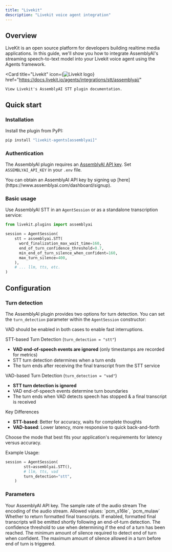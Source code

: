 ```yaml
---
title: "Livekit"
description: "Livekit voice agent integration"
---
```

## Overview

LiveKit is an open source platform for developers building realtime media applications. In this guide, we'll show you how to integrate AssemblyAI's streaming speech-to-text model into your Livekit voice agent using the Agents framework.

<Card 
    title="Livekit" 
    icon={<img src="https://assemblyaiassets.com/images/Livekit.svg" alt="Livekit logo"/>} 
    href="https://docs.livekit.io/agents/integrations/stt/assemblyai/"
>
    View Livekit's AssemblyAI STT plugin documentation.
</Card>

## Quick start

### Installation

Install the plugin from PyPI:

```bash
pip install "livekit-agents[assemblyai]"
```

### Authentication

The AssemblyAI plugin requires an [AssemblyAI API key](https://www.assemblyai.com/docs/api-reference/overview#authorization). Set `ASSEMBLYAI_API_KEY` in your `.env` file.

<Tip>
  You can obtain an AssemblyAI API key by signing up
  [here](https://www.assemblyai.com/dashboard/signup).
</Tip>

### Basic usage

Use AssemblyAI STT in an `AgentSession` or as a standalone transcription service:

```python
from livekit.plugins import assemblyai

session = AgentSession(
    stt = assemblyai.STT(
      word_finalization_max_wait_time=160,
      end_of_turn_confidence_threshold=0.7,
      min_end_of_turn_silence_when_confident=160,
      max_turn_silence=400,
    ),
    # ... llm, tts, etc.
)
```

## Configuration

### Turn detection

The AssemblyAI plugin provides two options for turn detection. You can set the `turn_detection` parameter within the `AgentSession` constructor:

<Note>
VAD should be enabled in both cases to enable fast interruptions.
</Note>

STT-based Turn Detection (`turn_detection = "stt"`)

- **VAD end-of-speech events are ignored** (only timestamps are recorded for metrics)
- STT turn detection determines when a turn ends
- The turn ends after receiving the final transcript from the STT service

VAD-based Turn Detection (`turn_detection = "vad"`)

- **STT turn detection is ignored**
- VAD end-of-speech events determine turn boundaries
- The turn ends when VAD detects speech has stopped & a final transcript is received

Key Differences

- **STT-based**: Better for accuracy, waits for complete thoughts
- **VAD-based**: Lower latency, more responsive to quick back-and-forth

Choose the mode that best fits your application's requirements for latency versus accuracy.

Example Usage:
```python
session = AgentSession(
        stt=assemblyai.STT(),
        # llm, tts, vad
        turn_detection="stt",
    )
```


### Parameters

<ParamField path="api_key" type="str">
  Your AssemblyAI API key.
</ParamField>

<ParamField path="sample_rate" type="int" default="16000">
  The sample rate of the audio stream
</ParamField>

<ParamField path="encoding" type="str" default="pcm_s16le">
  The encoding of the audio stream. Allowed values: `pcm_s16le`, `pcm_mulaw`
</ParamField>

<ParamField path="formatted_finals" type="bool" default="True">
  Whether to return formatted final transcripts. If enabled, formatted final
  transcripts will be emitted shortly following an end-of-turn detection.
</ParamField>

<ParamField path="end_of_turn_confidence_threshold" type="float" default="0.7">
  The confidence threshold to use when determining if the end of a turn has been
  reached.
</ParamField>

<ParamField path="min_end_of_turn_silence_when_confident" type="int" default="160">
  The minimum amount of silence required to detect end of turn when confident.
</ParamField>

<ParamField path="max_turn_silence" type="int" default="400">
  The maximum amount of silence allowed in a turn before end of turn is triggered.
</ParamField>
